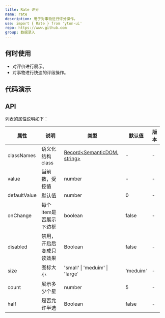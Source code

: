 ```yaml
---
title: Rate 评分
name: rate
description: 用于对事物进行评分操作。
use: import { Rate } from 'yton-ui'
repo: https://www.github.com
group: 数据录入
---
```


## 何时使用

- 对评价进行展示。
- 对事物进行快速的评级操作。

## 代码演示

<List columns={2}>
  <CodeShow src="../rate/demo/base.tsx" title="基本用法" desc="简单的使用" />
  <CodeShow src="../rate/demo/half.tsx" title="半星用法" desc="通过设置`half`属性，可以显示半星。" />
  <CodeShow src="../rate/demo/disabled.tsx" title="只读" desc="通过设置`disabled`属性，可以让评分组件变成只读的状态，失去鼠标交互。" />
  <CodeShow src="../rate/demo/control.tsx" title="受控用法" desc="通过设置`value`属性，让组件变为受控组件" />
</List>

## API

列表的属性说明如下：

| 属性 | 说明 | 类型 | 默认值 | 版本 |
| --- | --- | --- | --- | --- |
| classNames | 语义化结构 class | [Record\<SemanticDOM, string>](#semantic-dom) | - | - |
| value | 当前数，受控值 | number | - | - |
| defaultValue | 默认值 | number | 0 | - |
| onChange | 每个item是否展示下边框 | boolean | false | - |
| disabled | 禁用，开启后变成只读效果 | Boolean | false | - |
| size | 图标大小 | 'small' \| 'meduim' \| 'large' | 'meduim' | - |
| count | 展示多少个星 | number | 5 | - |
| half | 是否允许半选 | Boolean | false | - |




